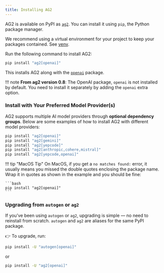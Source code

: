 ```yaml
---
title: Installing AG2
---
```


AG2 is available on PyPI as <a href="https://pypi.org/project/ag2" target="_blank">`ag2`</a>. You can install it using `pip`, the Python package manager.

<Tip>
We recommend using a virtual environment for your project to keep your packages contained. See <a href="https://docs.python.org/3/library/venv.html" target="_blank">venv</a>.
</Tip>

Run the following command to install AG2:

```bash
pip install "ag2[openai]"
```

This installs AG2 along with the <a href="https://pypi.org/project/openai" target="_blank">`openai`</a> package.

!!! note
    **From ag2 version 0.8**: The OpenAI package, `openai` is not installed by default. You need to install it separately by adding the `openai` extra option.

### Install with Your Preferred Model Provider(s)

AG2 supports multiple AI model providers through **optional dependency groups**. Below are some examples of how to install AG2 with different model providers:

```bash
pip install "ag2[openai]"
pip install "ag2[gemini]"
pip install "ag2[yepcode]"
pip install "ag2[anthropic,cohere,mistral]"
pip install "ag2[yepcode,openai]"
```

!!! tip "MacOS Tip"
    On MacOS, if you get a `no matches found:` error, it usually means you missed the double quotes enclosing the package name.
    Wrap it in quotes as shown in the example and you should be fine:

    ```bash
    pip install "ag2[openai]"
    ```

### Upgrading from `autogen` or `ag2`


If you’ve been using `autogen` or `ag2`, upgrading is simple — no need to reinstall from scratch. `autogen` and `ag2` are aliases for the same PyPI package.

👉 To upgrade, run:

```bash
pip install -U "autogen[openai]"
```

or

```bash
pip install -U "ag2[openai]"
```
